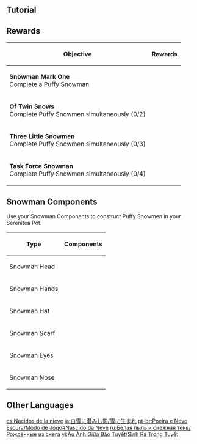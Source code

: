 {{Event Tabs
|subpage1 = Born of the Snow
|subpage2 = Dragonspine Special Training
|subpage2name = Special Training
|subpage3 = Rise of the Fell Flower
|subpage3name = Fellflower Challenge
}}
{{Description|During [[Shadows Amidst Snowstorms/Dragonspine Special Training|Dragonspine Special Training]], you can obtain various Snowman Componenets.<br>After obtaining Snowman Componenets, you can use them to make Puffy Smowmen in your camp<br>Once you have completed several Puffy Snowmen, you will obtain the corresponding rewards.}}

==Tutorial==
{{Tutorial
|image1  = Tutorial Shadows Amidst Snowstorms_Born of the Snow 1.png
|text1   = During {{Color|help|Dragonspine Special Training}}, you can obtain various Snowman Components.<br>After obtaining Snowman Components, you can use them to make Puffy Snowmen in the encampment. You can also send these components to your friends, or receive such components from them, through the event page.
|image2  = Tutorial Shadows Amidst Snowstorms_Born of the Snow 2.png
|text2   = The types of Snowman Components include: Snowman Heads, Snowman Hands, Snowman Hats, Snowman Eyes, Snowman Noses, and Snowman Scarves.<br>You must set a Snowman Head first before you can set a Snowman Hat, Snowman Eyes, Snowman Nose, and Snowman Scarf.
|image3  = Tutorial Shadows Amidst Snowstorms_Born of the Snow 3.png
|text3   = Complete several Puffy Snowmen to obtain corresponding rewards. During the event and after it ends, you can even bring Snowman Torsos and Snowman Components that you have obtained into your Serenitea Pot and continue to make Puffy Snowmen there.
}}

==Rewards==
{|class="article-table tdc2 tdc3 tdc4"
!Objective!!Rewards
|-
| '''Snowman Mark One'''<br>Complete a Puffy Snowman
| {{Card|Cinnabar Spindle|1}}{{Card|Mora|20,000}}
|-
| '''Of Twin Snows'''<br>Complete Puffy Snowmen simultaneously (0/2)
| {{Card|Primogem|30}}{{Card|Mora|20,000}}
|-
| '''Three Little Snowmen'''<br>Complete Puffy Snowmen simultaneously (0/3)
| {{Card|Primogem|30}}{{Card|Mora|20,000}}
|-
| '''Task Force Snowman'''<br>Complete Puffy Snowmen simultaneously (0/4)
| {{Card|Snowman Torso: Bunny Jump|1}}{{Card|Snowman Torso: Egg Fortress Classic|1}}{{Card|Snowman Torso: The Assertive One|1}}
|}

==Snowman Components==
Use your Snowman Components to construct Puffy Snowmen in your Serenitea Pot.

{| class="article-table"
!Type
!Components
|-
|Snowman Head
|{{Card|Snowman Head: Catsclamation|caption=Catsclamation}}{{Card|Snowman Head: The Rhythm of Laughter|caption=The Rhythm of Laughter}}{{Card|Snowman Head: Happiness in General|caption=Happiness in General}}{{Card|Snowman Head: Huff-and-Puff|caption=Huff-and-Puff}}
|-
|Snowman Hands
|{{Card|Snowman Hands: Chivalrous Cleanup|caption=Chivalrous Cleanup}}{{Card|Snowman Hands: Simply Does It|caption=Simply Does It}}{{Card|Snowman Hands: Lucky Mitts|caption=Lucky Mitts}}{{Card|Snowman Hands: Monstrous Joy|caption=Monstrous Joy}}
|-
|Snowman Hat
|{{Card|Snowman Hat: Ironhelm Guard|caption=Ironhelm Guard}}{{Card|Snowman Hat: Honored Guest|caption=Honored Guest}}{{Card|Snowman Hat: Snowy Dreamscape|caption=Snowy Dreamscape}}{{Card|Snowman Hat: Hair Care|caption=Hair Care}}
|-
|Snowman Scarf
|{{Card|Snowman Scarf: Woven Warmth|caption=Woven Warmth}}{{Card|Snowman Scarf: Star of the Show|caption=Star of the Show}}{{Card|Snowman Scarf: Jam Muffin|caption=Jam Muffin}}{{Card|Snowman Scarf: Wolfhook Smoothie|caption=Wolfhook Smoothie}}
|-
|Snowman Eyes
|{{Card|Snowman Eyes: Wise Gaze|caption=Wise Gaze}}{{Card|Snowman Eyes: Treasure Hunter|caption=Treasure Hunter}}{{Card|Snowman Eyes: The Forgotten Breakfast|caption=The Forgotten Breakfast}}{{Card|Snowman Eyes: Shovel-Me-Not|caption=Shovel-Me-Not}}
|-
|Snowman Nose
|{{Card|Snowman Nose: Bitter Potato Nob|caption=Bitter Potato Nob}}{{Card|Snowman Nose: Lying Carrot|caption=Lying Carrot}}{{Card|Snowman Nose: Touch Me!|caption=Touch Me!}}{{Card|Snowman Nose: Apple Bomb|caption=Apple Bomb}}
|}

==Other Languages==
{{Other Languages
|en      = Born of the Snow
|zhs     = 诞于雪中
|zhs_rm  = Dàn Yú Xuě Zhōng
|zht     = 誕於雪中
|zht_rm  = Dàn Yú Xuě Zhōng
|zh_tl   = Born in the Snow
|ja      = 雪に生まれ
|ja_rm   = Yuki ni Umare
|ja_tl   = Born in the Snow
|ko      = 눈에서의 탄생
|ko_rm   = Nun-eseoui Tansaeng
|ko_tl   = Born from the Snow
|es      = Nacidos de la nieve
|es_tl   = Born of the Snow
|fr      = Nés de la neige
|fr_tl   = Born of the Snow
|ru      = Рождённые из снега
|ru_tl   = Born of the Snow
|th      = ถือกำเนิดจากหิมะ
|th_rm   = 
|th_tl   = 
|vi      = Sinh Ra Trong Tuyết
|vi_tl   = 
|de      = Geboren im Schnee
|de_tl   = Born in the Snow
|id      = Lahir di Pelukan Salju
|id_tl   = Born in the Hug of Snow
|pt      = Nascido da Neve
|pt_tl   = 
|tr      = Kar Çocukları
|tr_tl   = 
|it      = Nato dalla neve
|it_tl   = 
}}

[[es:Nacidos de la nieve]]
[[ja:白雪に潜みし影/雪に生まれ]]
[[pt-br:Poeira e Neve Escura/Modo de Jogo#Nascido da Neve]]
[[ru:Белая пыль и снежная тень/Рождённые из снега]]
[[vi:Ảo Ảnh Giữa Bão Tuyết/Sinh Ra Trong Tuyết]]
